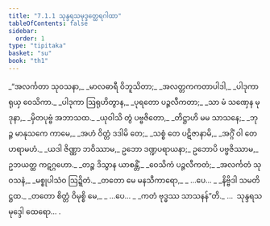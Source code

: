 ```yaml
---
title: "7.1.1 သုန္ဒရသမုဒ္ဒတ္ထေရဂါထာ"
tableOfContents: false
sidebar:
  order: 1
type: "tipitaka"
basket: "su"
book: "th1"
---
```



<DynamicBreadcrumb />

<Division number="459" book="th1">

<Paragraph number="744" type="verses" book="th1">
_“အလင်္ကတာ သုဝသနာ,_  
_မာလဓာရီ ဝိဘူသိတာ;_  
_အလတ္တကကတာပါဒါ,_  
_ပါဒုကာရုယှ ဝေသိကာ._  

</Paragraph>

</Division>
<Division number="460" book="th1">

<Paragraph number="745" type="verses" book="th1">
_ပါဒုကာ ဩရုဟိတွာန,_  
_ပုရတော ပဉ္ဇလီကတာ;_  
_သာ မံ သဏှေန မုဒုနာ,_  
_မှိတပုဗ္ဗံ အဘာသထ._  

</Paragraph>

</Division>
<Division number="461" book="th1">

<Paragraph number="746" type="verses" book="th1">
_ယုဝါသိ တွံ ပဗ္ဗဇိတော,_  
_တိဋ္ဌာဟိ မမ သာသနေ;_  
_ဘုဉ္ဇ မာနုသကေ ကာမေ,_  
_အဟံ ဝိတ္တံ ဒဒါမိ တေ;_  
_သစ္စံ တေ ပဋိဇာနာမိ,_  
_အဂ္ဂိံ ဝါ တေ ဟရာမဟံ._  

</Paragraph>

</Division>
<Division number="462" book="th1">

<Paragraph number="747" book="th1">
_ယဒါ ဇိဏ္ဏာ ဘဝိဿာမ,_  
ဥဘော ဒဏ္ဍပရာယနာ;_  
ဥဘောပိ ပဗ္ဗဇိဿာမ,_  
ဥဘယတ္ထ ကဋဂ္ဂဟော._  

</Paragraph>

</Division>
<Division number="463" book="th1">

<Paragraph number="748" type="verses" book="th1">
_တဉ္စ ဒိသွာန ယာစန္တိံ,_  
_ဝေသိကံ ပဉ္ဇလီကတံ;_  
_အလင်္ကတံ သုဝသနံ,_  
_မစ္စုပါသံဝ ဩဍ္ဍိတံ._  

</Paragraph>

</Division>
<Division number="464" book="th1">

<Paragraph number="749" type="verses" book="th1">
_တတော မေ မနသီကာရော,_  
_ …ပေ… _  
_နိဗ္ဗိဒါ သမတိဋ္ဌထ._  

</Paragraph>

</Division>
<Division number="465" book="th1">

<Paragraph number="750" type="verses" book="th1">
_တတော စိတ္တံ ဝိမုစ္စိ မေ,_  
_ …ပေ… _  
_ကတံ ဗုဒ္ဓဿ သာသနန်”တိ._  


</Paragraph>
</Division>

<Paragraph number="751" type="center" book="th1">
…  သုန္ဒရသမုဒ္ဒေါ ထေရော… .
</Paragraph>
